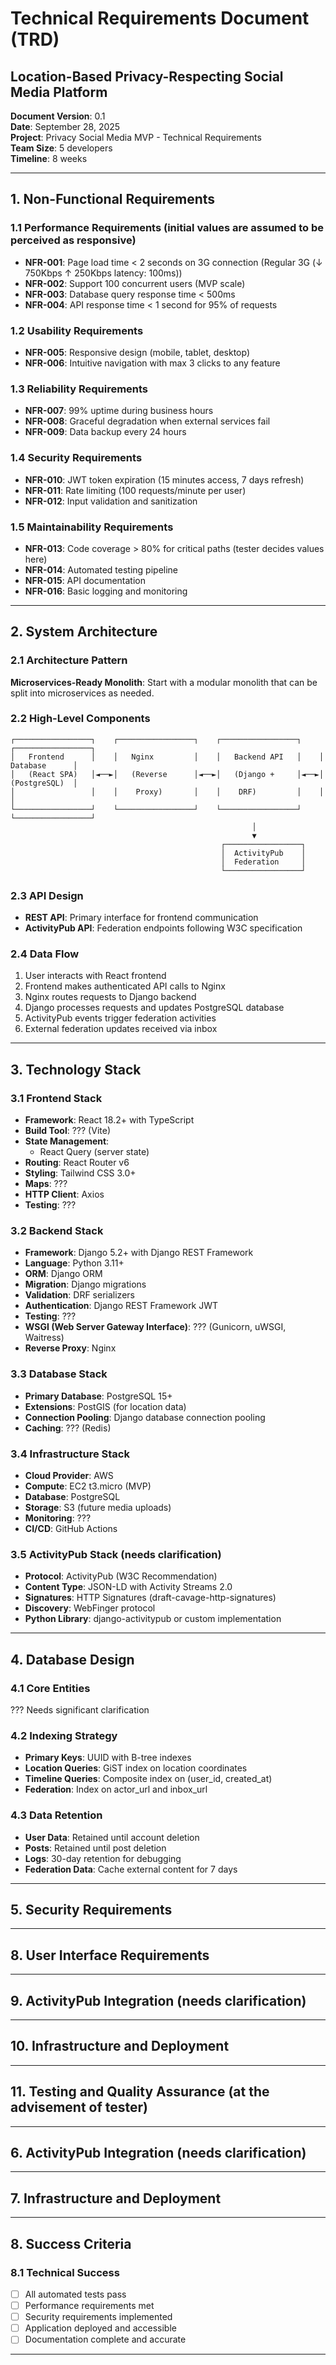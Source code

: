 # Technical Requirements Document (TRD)
## Location-Based Privacy-Respecting Social Media Platform

**Document Version**: 0.1  
**Date**: September 28, 2025  
**Project**: Privacy Social Media MVP - Technical Requirements  
**Team Size**: 5 developers  
**Timeline**: 8 weeks

---

## 1. Non-Functional Requirements

### 1.1 Performance Requirements (initial values are assumed to be perceived as responsive)
- **NFR-001**: Page load time < 2 seconds on 3G connection (Regular 3G (↓ 750Kbps ↑ 250Kbps latency: 100ms))
- **NFR-002**: Support 100 concurrent users (MVP scale)
- **NFR-003**: Database query response time < 500ms
- **NFR-004**: API response time < 1 second for 95% of requests

### 1.2 Usability Requirements
- **NFR-005**: Responsive design (mobile, tablet, desktop)
- **NFR-006**: Intuitive navigation with max 3 clicks to any feature

### 1.3 Reliability Requirements
- **NFR-007**: 99% uptime during business hours
- **NFR-008**: Graceful degradation when external services fail
- **NFR-009**: Data backup every 24 hours

### 1.4 Security Requirements
- **NFR-010**: JWT token expiration (15 minutes access, 7 days refresh)
- **NFR-011**: Rate limiting (100 requests/minute per user)
- **NFR-012**: Input validation and sanitization

### 1.5 Maintainability Requirements
- **NFR-013**: Code coverage > 80% for critical paths (tester decides values here)
- **NFR-014**: Automated testing pipeline
- **NFR-015**: API documentation
- **NFR-016**: Basic logging and monitoring

---

## 2. System Architecture

### 2.1 Architecture Pattern
**Microservices-Ready Monolith**: Start with a modular monolith that can be split into microservices as needed.

### 2.2 High-Level Components
```
┌─────────────────┐    ┌─────────────────┐    ┌─────────────────┐    ┌─────────────────┐
│   Frontend      │    │   Nginx         │    │   Backend API   │    │   Database      │
│   (React SPA)   │◄──►│   (Reverse      │◄──►│   (Django +     │◄──►│   (PostgreSQL)  │
│                 │    │    Proxy)       │    │    DRF)         │    │                 │
└─────────────────┘    └─────────────────┘    └─────────────────┘    └─────────────────┘
                                                      │
                                                      ▼
                                               ┌─────────────────┐
                                               │  ActivityPub    │
                                               │  Federation     │
                                               └─────────────────┘
```

### 2.3 API Design
- **REST API**: Primary interface for frontend communication
- **ActivityPub API**: Federation endpoints following W3C specification

### 2.4 Data Flow
1. User interacts with React frontend
2. Frontend makes authenticated API calls to Nginx
3. Nginx routes requests to Django backend
4. Django processes requests and updates PostgreSQL database
5. ActivityPub events trigger federation activities
6. External federation updates received via inbox


---

## 3. Technology Stack

### 3.1 Frontend Stack
- **Framework**: React 18.2+ with TypeScript
- **Build Tool**: ??? (Vite)
- **State Management**:
  - React Query (server state)
- **Routing**: React Router v6
- **Styling**: Tailwind CSS 3.0+
- **Maps**: ???
- **HTTP Client**: Axios
- **Testing**: ???

### 3.2 Backend Stack
- **Framework**: Django 5.2+ with Django REST Framework
- **Language**: Python 3.11+
- **ORM**: Django ORM
- **Migration**: Django migrations
- **Validation**: DRF serializers
- **Authentication**: Django REST Framework JWT
- **Testing**: ???
- **WSGI (Web Server Gateway Interface)**: ??? (Gunicorn, uWSGI, Waitress)
- **Reverse Proxy**: Nginx

### 3.3 Database Stack
- **Primary Database**: PostgreSQL 15+
- **Extensions**: PostGIS (for location data)
- **Connection Pooling**: Django database connection pooling
- **Caching**: ??? (Redis)

### 3.4 Infrastructure Stack
- **Cloud Provider**: AWS
- **Compute**: EC2 t3.micro (MVP)
- **Database**: PostgreSQL
- **Storage**: S3 (future media uploads)
- **Monitoring**: ???
- **CI/CD**: GitHub Actions

### 3.5 ActivityPub Stack (needs clarification)
- **Protocol**: ActivityPub (W3C Recommendation)
- **Content Type**: JSON-LD with Activity Streams 2.0
- **Signatures**: HTTP Signatures (draft-cavage-http-signatures)
- **Discovery**: WebFinger protocol
- **Python Library**: django-activitypub or custom implementation

---

## 4. Database Design

### 4.1 Core Entities
??? Needs significant clarification

### 4.2 Indexing Strategy
- **Primary Keys**: UUID with B-tree indexes
- **Location Queries**: GiST index on location coordinates
- **Timeline Queries**: Composite index on (user_id, created_at)
- **Federation**: Index on actor_url and inbox_url

### 4.3 Data Retention
- **User Data**: Retained until account deletion
- **Posts**: Retained until post deletion
- **Logs**: 30-day retention for debugging
- **Federation Data**: Cache external content for 7 days

---

## 5. Security Requirements

---

## 8. User Interface Requirements

---

## 9. ActivityPub Integration (needs clarification)

---

## 10. Infrastructure and Deployment

---

## 11. Testing and Quality Assurance (at the advisement of tester)


---

## 6. ActivityPub Integration (needs clarification)

---

## 7. Infrastructure and Deployment

---

## 8. Success Criteria

### 8.1 Technical Success
- [ ] All automated tests pass
- [ ] Performance requirements met
- [ ] Security requirements implemented
- [ ] Application deployed and accessible
- [ ] Documentation complete and accurate

---
